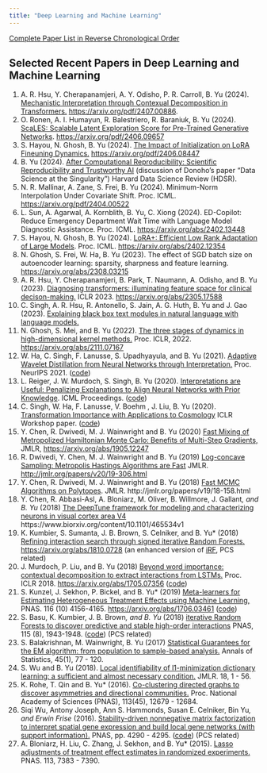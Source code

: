 ```yaml
---
title: "Deep Learning and Machine Learning"
---
```


[Complete Paper List in Reverse Chronological Order](../papers.qmd)

## Selected Recent Papers in Deep Learning and Machine Learning

1. A. R. Hsu, Y. Cherapanamjeri, A. Y. Odisho, P. R. Carroll, B. Yu (2024). [Mechanistic Interpretation through Contexual Decomposition in Transformers.](https://arxiv.org/pdf/2407.00886) [https://arxiv.org/pdf/2407.00886](https://arxiv.org/pdf/2407.00886).
1. O. Ronen, A. I. Humayun, R. Balestriero, R. Baraniuk, B. Yu (2024). [ScaLES: Scalable Latent Exploration Score for Pre-Trained Generative Networks](https://arxiv.org/pdf/2406.09657). [https://arxiv.org/pdf/2406.09657](https://arxiv.org/pdf/2406.09657)
1. S. Hayou, N. Ghosh, B. Yu (2024). [The Impact of Initialization on LoRA Fineuning Dynamics.](https://arxiv.org/pdf/2406.08447) [https://arxiv.org/pdf/2406.08447](https://arxiv.org/pdf/2406.08447)
1. B. Yu (2024). [After Computational Reproducibility: Scientific Reproducibility and Trustworthy AI](https://hdsr.mitpress.mit.edu/pub/8qexde24/release/1) (discussion of Donoho's paper "Data Science at the Singularity") Harvard Data Science Review (HDSR).
1. N. R. Mallinar, A. Zane, S. Frei, B. Yu (2024). Minimum-Norm Interpolation Under Covariate Shift. Proc. ICML. [https://arxiv.org/pdf/2404.00522](https://arxiv.org/pdf/2404.00522)
1. L. Sun, A. Agarwal, A. Kornblith, B. Yu, C. Xiong (2024). ED-Copilot: Reduce Emergency Department Wait Time with Language Model Diagnostic Assistance. Proc. ICML. [https://arxiv.org/abs/2402.13448](https://arxiv.org/abs/2402.13448)
1. S. Hayou, N. Ghosh, B. Yu (2024). [LoRA+: Efficient Low Rank Adaptation of Large Models](https://arxiv.org/abs/2402.12354). Proc. ICML. [https://arxiv.org/abs/2402.12354](https://arxiv.org/abs/2402.12354)
1. N. Ghosh, S. Frei, W. Ha, B. Yu (2023). The effect of SGD batch size on autoencoder learning: sparsity, sharpness and feature learning. [https://arxiv.org/abs/2308.03215](https://arxiv.org/abs/2308.03215)
1. A. R. Hsu, Y. Cherapanamjeri, B. Park, T. Naumann, A. Odisho, and B. Yu (2023). [Diagnosing transformers: illuminating feature space for clinical decison-making.](https://arxiv.org/abs/2305.17588) ICLR 2023. [https://arxiv.org/abs/2305.17588](https://arxiv.org/abs/2305.17588)
1. C. Singh, A. R. Hsu, R. Antonello, S. Jain, A. G. Huth, B. Yu and J. Gao (2023). [Explaining black box text modules in natural language with language models.](https://arxiv.org/abs/2305.09863)
1. N. Ghosh, S. Mei, and B. Yu (2022). [The three stages of dynamics in high-dimensional kernel methods.](https://arxiv.org/abs/2111.07167) Proc. ICLR, 2022. [https://arxiv.org/abs/2111.07167](https://arxiv.org/abs/2111.07167)
1. W. Ha, C. Singh, F. Lanusse, S. Upadhyayula, and B. Yu (2021). [Adaptive Wavelet Distillation from Neural Networks through Interpretation.](https://nips.cc/Conferences/2021/ScheduleMultitrack?event=28027) Proc. NeurIPS 2021. ([code](https://github.com/Yu-Group/adaptive-wavelets))
1. L. Reiger, J. W. Murdoch, S. Singh, B. Yu (2020). [Interpretations are Useful: Penalizing Explanations to Align Neural Networks with Prior Knowledge](https://proceedings.icml.cc/static/paper_files/icml/2020/992-Paper.pdf). ICML Proceedings. ([code](https://github.com/laura-rieger/deep-explanation-penalization))
1. C. Singh, W. Ha, F. Lanusse, V. Boehm , J. Liu, B. Yu (2020). [Transformation Importance with Applications to Cosmology](https://arxiv.org/pdf/2003.01926.pdf) ICLR Workshop paper. ([code](https://github.com/csinva/transformation-importance))
1. Y. Chen, R. Dwivedi, M. J. Wainwright and B. Yu (2020) [Fast Mixing of Metropolized Hamiltonian Monte Carlo: Benefits of Multi-Step Gradients,](https://www.jmlr.org/papers/volume21/19-441/19-441.pdf) JMLR, [https://arxiv.org/abs/1905.12247](https://arxiv.org/abs/1905.12247)
1. R. Dwivedi, Y. Chen, M. J. Wainwright and B. Yu (2019) [Log-concave Sampling: Metropolis Hastings Algorithms are Fast](http://jmlr.org/papers/v20/19-306.html) JMLR. [http://jmlr.org/papers/v20/19-306.html](http://jmlr.org/papers/v20/19-306.html)
1. Y. Chen, R. Dwivedi, M. J. Wainwright and B. Yu (2018) [Fast MCMC Algorithms on Polytopes](http://jmlr.org/papers/v19/18-158.html). JMLR. http://jmlr.org/papers/v19/18-158.html
1. Y. Chen, R. Abbasi-Asl, A. Bloniarz, M. Oliver, B. Willmore, J. Gallant*, and B. Yu* (2018) [The DeepTune framework for modeling and characterizing neurons in visual cortex area V4](https://www.biorxiv.org/content/10.1101/465534v1) https://www.biorxiv.org/content/10.1101/465534v1
1. K. Kumbier, S. Sumanta, J. B. Brown, S. Celniker, and B. Yu* (2018) [Refining interaction search through signed iterative Random Forests.](https://arxiv.org/abs/1810.07287) [https://arxiv.org/abs/1810.0728](https://arxiv.org/abs/1810.0728) (an enhanced version of [iRF](https://www.pnas.org/doi/10.1073/pnas.1711236115), PCS related)
1. J. Murdoch, P. Liu, and B. Yu (2018) [Beyond word importance: contextual decomposition to extract interactions from LSTMs.](https://arxiv.org/abs/1801.05453) Proc. ICLR 2018. [https://arxiv.org/abs/1705.07356](https://arxiv.org/abs/1705.07356) ([code](https://github.com/csinva/hierarchical-dnn-interpretations))
1. S. Kunzel, J. Sekhon, P. Bickel, and B. Yu* (2019) [Meta-learners for Estimating Heterogeneous Treatment Effects using Machine Learning,](https://www.pnas.org/content/116/10/4156) PNAS. 116 (10) 4156-4165. [https://arxiv.org/abs/1706.03461](https://arxiv.org/abs/1706.03461) ([code](https://github.com/soerenkuenzel/hte))
1. S. Basu, K. Kumbier, J. B. Brown*, and B. Yu* (2018) [iterative Random Forests to discover predictive and stable high-order interactions](https://www.stat.berkeley.edu/~binyu/ps/papers2018/iRF+SI18.pdf) PNAS, 115 (8), 1943-1948. ([code](https://github.com/Yu-Group/iterative-Random-Forest)) (PCS related)
1. S. Balakrishnan, M. Wainwright, B. Yu (2017) [Statistical Guarantees for the EM algorithm: from population to sample-based analysis.](https://www.stat.berkeley.edu/~binyu/ps/papers2017/EM17.pdf) Annals of Statistics, 45(1), 77 - 120.
1. S. Wu and B. Yu (2018). [Local identifiability of l1-minimization dictionary learning: a sufficient and almost necessary condition.](https://www.stat.berkeley.edu/~binyu/ps/papers2018/local-iden18.pdf) JMLR. 18, 1 - 56.
1. K. Rohe, T. Qin and B. Yu* (2016). [Co-clustering directed graphs to discover asymmetries and directional communities.](http://www.pnas.org/content/113/45/12679.full.pdf?with-ds=yes) Proc. National Academy of Sciences (PNAS), 113(45), 12679 - 12684.
1. Siqi Wu, Antony Joseph, Ann S. Hammonds, Susan E. Celniker, Bin Yu*, and Erwin Frise* (2016). [Stability-driven nonnegative matrix factorization to interpret spatial gene expression and build local gene networks (with support information).](https://www.stat.berkeley.edu/~binyu/ps/papers2016/staNMF+SI.pdf) PNAS, pp. 4290 - 4295. ([code](https://github.com/yu-group/stanmf)) (PCS related)
1. A. Bloniarz, H. Liu, C. Zhang, J. Sekhon, and B. Yu* (2015). [Lasso adjustments of treatment effect estimates in randomized experiments.](https://www.stat.berkeley.edu/~binyu/ps/papers2016/lasso-adj+SI16.pdf) PNAS. 113, 7383 - 7390.
